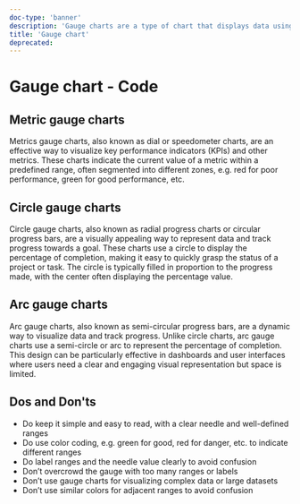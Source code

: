 ```yaml
---
doc-type: 'banner'
description: 'Gauge charts are a type of chart that displays data using a dial or needle to indicate a value within a specific range. Gauge charts are commonly used to visualize performance metrics, such as speedometers, progress meters, and other KPIs. We typically use gauge charts to represent a single value within a range of values.'
title: 'Gauge chart'
deprecated:
---
```



# Gauge chart - Code

## Metric gauge charts

Metrics gauge charts, also known as dial or speedometer charts, are an effective way to visualize key performance indicators (KPIs) and other metrics. These charts indicate the current value of a metric within a predefined range, often segmented into different zones, e.g. red for poor performance, green for good performance, etc.

<EchartsGaugePlayground height="25rem" />

## Circle gauge charts

Circle gauge charts, also known as radial progress charts or circular progress bars, are a visually appealing way to represent data and track progress towards a goal. These charts use a circle to display the percentage of completion, making it easy to quickly grasp the status of a project or task. The circle is typically filled in proportion to the progress made, with the center often displaying the percentage value.

<EchartsProgressCirclePlayground height="30rem" />

## Arc gauge charts

Arc gauge charts, also known as semi-circular progress bars, are a dynamic way to visualize data and track progress. Unlike circle charts, arc gauge charts use a semi-circle or arc to represent the percentage of completion. This design can be particularly effective in dashboards and user interfaces where users need a clear and engaging visual representation but space is limited.

<EchartsProgressArcPlayground height="30rem" />

## Dos and Don'ts

- Do keep it simple and easy to read, with a clear needle and well-defined ranges
- Do use color coding, e.g. green for good, red for danger, etc. to indicate different ranges
- Do label ranges and the needle value clearly to avoid confusion
- Don’t overcrowd the gauge with too many ranges or labels
- Don’t use gauge charts for visualizing complex data or large datasets
- Don’t use similar colors for adjacent ranges to avoid confusion

